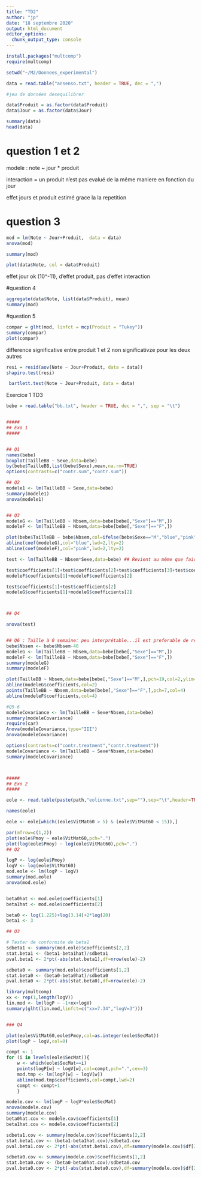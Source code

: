 ```yaml
---
title: "TD2"
author: "jp"
date: "18 septembre 2020"
output: html_document
editor_options: 
  chunk_output_type: console
---
```


```r
install.packages("multcomp")
require(multcomp)

setwd("~/M2/Donnees_experimental")

data = read.table("ansenso.txt", header = TRUE, dec = ",")

#jeu de données desequilibrer

data$Produit = as.factor(data$Produit)
data$Jour = as.factor(data$Jour)

summary(data)
head(data)

```

# question 1 et 2
modele : note ~ jour * produit

interaction = un produit n'est pas evalué de la même maniere en fonction du jour 

effet jours et produit estimé grace la la repetition

# question 3

```r
mod = lm(Note ~ Jour+Produit,  data = data)
anova(mod)

summary(mod)

plot(data$Note, col = data$Produit)
```


effet jour ok (10^-11), d'effet produit, 
pas d'effet interaction

#question 4

```r
aggregate(data$Note, list(data$Produit), mean)
summary(mod)

```


#question 5
```r
compar = glht(mod, linfct = mcp(Produit = "Tukey"))
summary(compar)
plot(compar)

```

difference significative entre produit 1 et 2
non significativze pour les deux autres
```r
resi = resid(aov(Note ~ Jour+Produit, data = data))
shapiro.test(resi)

 bartlett.test(Note ~ Jour+Produit, data = data)
```



Exercice 1 TD3 

```r
bebe = read.table("bb.txt", header = TRUE, dec = ",", sep = "\t")


#####
## Exo 1
#####


## Q1
names(bebe)
boxplot(TailleBB ~ Sexe,data=bebe)
by(bebe$TailleBB,list(bebe$Sexe),mean,na.rm=TRUE)
options(contrasts=c("contr.sum","contr.sum"))

## Q2
modele1 <- lm(TailleBB ~ Sexe,data=bebe)
summary(modele1)
anova(modele1)


## Q3
modeleG <- lm(TailleBB ~ Nbsem,data=bebe[bebe[,"Sexe"]=="M",])
modeleF <- lm(TailleBB ~ Nbsem,data=bebe[bebe[,"Sexe"]=="F",])

plot(bebe$TailleBB ~ bebe$Nbsem,col=ifelse(bebe$Sexe=="M","blue","pink"),pch=ifelse(bebe$Sexe=="M",17,19))
abline(coef(modeleG),col="blue",lwd=2,lty=2)
abline(coef(modeleF),col="pink",lwd=2,lty=2)

test <- lm(TailleBB ~ Nbsem*Sexe,data=bebe) ## Revient au même que faire les 2 régressions précédentes

test$coefficients[1]+test$coefficients[2]+test$coefficients[3]+test$coefficients[4]
modeleF$coefficients[1]+modeleF$coefficients[2]

test$coefficients[1]+test$coefficients[2]
modeleG$coefficients[1]+modeleG$coefficients[2]



## Q4

anova(test)


## Q6 : Taille à 0 semaine: peu interprétable...il est preferable de regarder la taille initiale à 40 semaines
bebe$Nbsem <- bebe$Nbsem-40
modeleG <- lm(TailleBB ~ Nbsem,data=bebe[bebe[,"Sexe"]=="M",])
modeleF <- lm(TailleBB ~ Nbsem,data=bebe[bebe[,"Sexe"]=="F",])
summary(modeleG)
summary(modeleF)

plot(TailleBB ~ Nbsem,data=bebe[bebe[,"Sexe"]=="M",],pch=19,col=2,ylim=c(40,60))
abline(modeleG$coefficients,col=2)
points(TailleBB ~ Nbsem,data=bebe[bebe[,"Sexe"]=="F",],pch=7,col=4)
abline(modeleF$coefficients,col=4)

#Q5-6
modeleCovariance <- lm(TailleBB ~ Sexe*Nbsem,data=bebe)
summary(modeleCovariance)
require(car)
Anova(modeleCovariance,type="III")
anova(modeleCovariance)

options(contrasts=c("contr.treatment","contr.treatment"))
modeleCovariance <- lm(TailleBB ~ Sexe*Nbsem,data=bebe)
summary(modeleCovariance)



#####
## Exo 2
#####

eole <- read.table(paste(path,"eolienne.txt",sep=""),sep="\t",header=TRUE,dec=".",na.strings="")

names(eole)

eole <- eole[which((eole$VitMat60 > 5) & (eole$VitMat60 < 15)),]

par(mfrow=c(1,2))
plot(eole$Pmoy ~ eole$VitMat60,pch=".")
plot(log(eole$Pmoy) ~ log(eole$VitMat60),pch=".")
## Q2

logP <- log(eole$Pmoy)
logV <- log(eole$VitMat60)
mod.eole <- lm(logP ~ logV)
summary(mod.eole)
anova(mod.eole)


beta0hat <- mod.eole$coefficients[1]
beta1hat <- mod.eole$coefficients[2]

beta0 <- log(1.225)+log(3.14)+2*log(20)
beta1 <- 3

## Q3

# Tester de conformite de beta1
sdbeta1 <- summary(mod.eole)$coefficients[2,2]
stat.beta1 <- (beta1-beta1hat)/sdbeta1
pval.beta1 <- 2*pt(-abs(stat.beta1),df=nrow(eole)-2)

sdbeta0 <- summary(mod.eole)$coefficients[1,2]
stat.beta0 <- (beta0-beta0hat)/sdbeta0
pval.beta0 <- 2*pt(-abs(stat.beta0),df=nrow(eole)-2)

library(multcomp)
xx <- rep(1,length(logV))
lin.mod <- lm(logP ~ -1+xx+logV)
summary(glht(lin.mod,linfct=c("xx=7.34","logV=3")))


### Q4

plot(eole$VitMat60,eole$Pmoy,col=as.integer(eole$SecMat))
plot(logP ~ logV,col=0)

compt <- 1
for (i in levels(eole$SecMat)){
	w <- which(eole$SecMat==i)
	points(logP[w] ~ logV[w],col=compt,pch=".",cex=3)
	mod.tmp <- lm(logP[w] ~ logV[w])
	abline(mod.tmp$coefficients,col=compt,lwd=2)
	compt <- compt+1
	}

modele.cov <- lm(logP ~ logV*eole$SecMat)
anova(modele.cov)
summary(modele.cov)
beta0hat.cov <- modele.cov$coefficients[1]
beta1hat.cov <- modele.cov$coefficients[2]

sdbeta1.cov <- summary(modele.cov)$coefficients[2,2]
stat.beta1.cov <- (beta1-beta1hat.cov)/sdbeta1.cov
pval.beta1.cov <- 2*pt(-abs(stat.beta1.cov),df=summary(modele.cov)$df[2])

sdbeta0.cov <- summary(modele.cov)$coefficients[1,2]
stat.beta0.cov <- (beta0-beta0hat.cov)/sdbeta0.cov
pval.beta0.cov <- 2*pt(-abs(stat.beta0.cov),df=summary(modele.cov)$df[2])


```

